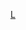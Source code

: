 {{football squad|teamname=洛里昂足球俱乐部|bgcolor=orange|textcolor=black|bordercolor=black|name=洛里昂球员名单
|title = -{zh-hans:洛里昂;zh-hk:羅連安特;zh-tw:洛里昂;}-
|list=<div>
{{football squad2 player|no=1|name={{le|马蒂厄·德莱耶|Matthieu Dreyer|德莱耶}}}}
{{football squad2 player|no=2|name={{le|伊戈爾·卡里奧卡|Igor Silva (footballer)|伊戈爾}}}}
{{football squad2 player|no=5|name={{le|托马斯·方丹|Thomas Fontaine|方丹}}}}
{{Football squad2 player|no=6|name={{le|洛朗·阿贝热尔|Laurent Abergel|阿贝热尔}}}}
{{football squad2 player|no=7|name={{le|斯特凡·迪亚拉|Stéphane Diarra|迪亚拉}}}}
{{football squad2 player|no=8|name={{le|特雷沃·查洛巴|Trevoh Chalobah|-{zh-cn:查洛巴;zh-hk:查路巴;zh-tw:查洛巴;}-}}}}
{{football squad2 player|no=9|name={{le|乌穆特·博佐克|Umut Bozok|博佐克}}}}
{{football squad2 player|no=10|name={{le|恩佐·勒菲|Enzo Le Fée|勒菲}}}}
{{football squad2 player|no=11|name={{le|昆汀·博伊斯加德|Quentin Boisgard|博伊斯加德}}}}
{{Football squad2 player|no=12|name={{le|西尔维安·马尔沃|Sylvain Marveaux|马尔沃}}}}
{{Football squad2 player|no=13|name=[[特雷姆·莫菲|莫菲]]}}
{{Football squad2 player|no=14|name={{le|热罗姆·赫尔高特|Jérôme Hergault|赫尔高特}}}}
{{Football squad2 player|no=15|name={{le|尤利安·拉波尔特|Julien Laporte|拉波尔特}}}}
{{football squad2 player|no=16|name=巴尔图切-塞尔波恩}}
{{football squad2 player|no=17|name={{le|侯博朗·门德斯|Houboulang Mendes|门德斯}}}}
{{football squad2 player|no=18|name={{le|法比恩·勒穆恩|Fabien Lemoine|勒穆恩}} [[File:Captain sports.svg|15px]]}}
{{football squad2 player|no=19|name={{le|约安·维萨|Yoane Wissa|维萨}}}}
{{football squad2 player|no=20|name={{le|马蒂厄·索尼尔|Matthieu Saunier|索尼尔}}}}
{{football squad2 player|no=21|name=[[杰雷米·格雷尔|-{zh-hans:莫雷尔;zh-hk:摩尼爾;zh-hant:格雷爾;}-]]}}
{{football squad2 player|no=22|name={{le|若纳唐·德拉普拉斯|Jonathan Delaplace|德拉普拉斯}}}}
{{football squad2 player|no=23|name={{le|托马斯·蒙孔杜伊|Thomas Monconduit|蒙孔杜伊}}}}
{{football squad2 player|no=24|name={{le|弗兰克林·瓦贾|Franklin Wadja|瓦贾}}}}
{{football squad2 player|no=25|name={{le|文森特·勒戈夫|Vincent Le Goff|勒戈夫}}}}
<!--{{football squad2 player|no=27|name={{le|阿德里安·格尔比奇|Adrian Grbić|格尔比奇}}}}-->
{{Football squad2 player|no=28|name={{le|阿尔曼德·劳里恩特|Armand Laurienté|劳里恩特}}}}
{{football squad2 player|no=29|name={{le|皮埃尔-伊维斯·哈梅尔|Pierre-Yves Hamel|哈梅尔}}}}
{{football squad2 player|no=30|name=[[保罗·纳尔迪|-{zh-hans:纳尔迪;zh-hk:拿迪;zh-hant:納爾迪;}-]]}}
{{football squad2 player|no=33|name={{le|洛里斯·穆约科洛|Loris Mouyokolo|穆约科洛}}}}
<!--{{football squad2 player|no=37|name={{le|尤利安·庞索|Julien Ponceau|庞索}}}}-->
<!-- on loan
{{football squad2 player|no=23|name={{le|昆汀·莱科维彻|Quentin Lecoeuche|莱科维彻}}}}
{{football squad2 player|no=40|name={{le|马克西姆·帕蒂埃|Maxime Pattier|帕蒂埃}}}}
-->
{{Football squad manager|name={{le|克里斯托弗·佩里西尔|Christophe Pélissier (footballer)|佩里西尔}}}}
</div>}}<noinclude>
{{Squad maintenance|update source=https://fclweb.fr/equipes/lequipe-professionnelle-2021-22/}}
[[Category:法国足球俱乐部名单模板|L]]
</noinclude>